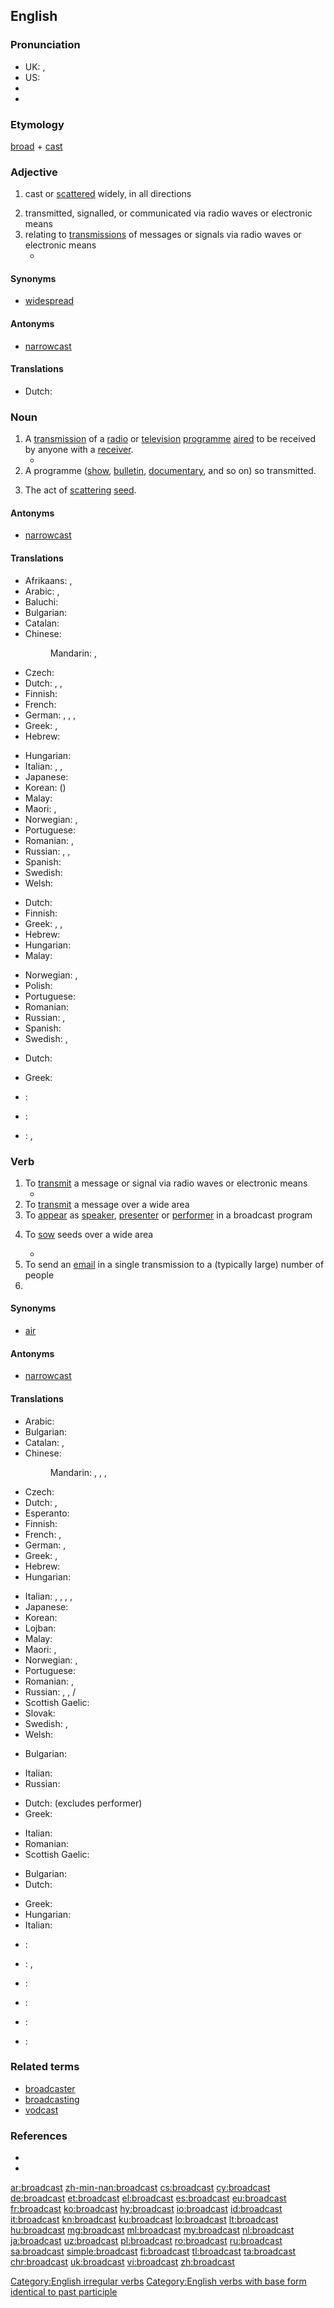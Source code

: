 {{wikipedia|dab=broadcast}}
==English==

===Pronunciation===
* UK: {{IPA|/ˈbrɔːdkɑːst/}}, {{IPA|/ˈbrɔːdkæst/}}
* US: {{IPA|/ˈbɹɔdkæst/}}
* {{audio|en-us-broadcast.ogg|Audio (US)|lang=en}}
* {{audio|en-ca-broadcast.ogg|Audio (CA)|lang=en}}

===Etymology===
[[broad]] + [[cast]]

===Adjective===
{{en-adj}}

#{{senseid|en|omnidirectionally}} cast or [[scattered]] widely, in all directions
#transmitted, signalled, or communicated via radio waves or electronic means
#relating to [[transmissions]] of messages or signals via radio waves or electronic means
#* {{quote-news|author=Alina Selyukh|year=2013|date=November 14|title=U.S. FCC eases foreign investment limit for broadcast stations|url=http://www.reuters.com/article/2013/11/14/us-usa-fcc-foreigninvestment-idUSBRE9AD12F20131114|archiveurl=|archivedate=|publisher={{w|Reuters}}|passage=The new limitations would still prohibit foreigners from wholly or directly owning '''broadcast''' licensees, allowing only indirect ownership through a stake in a controlling parent of a broadcast licensee.}}

====Synonyms====
* [[widespread]]

====Antonyms====
* [[narrowcast]]

====Translations====
* Dutch: {{t+|nl|wijdverspreid}}

===Noun===
{{en-noun}}

# A [[transmission]] of a [[radio]] or [[television]] [[programme]] [[aired]] to be received by anyone with a [[receiver]].
#* {{quote-news|author=Andrew Marr|year=2013|date=November 13|title=Tavener's final '''broadcast''': the cheerful serenity of a 'radical wizard'|url=http://www.theguardian.com/music/2013/nov/13/tavener-final-broadcast-r4-andrew-marr|archiveurl=|archivedate=|work={{w|The Guardian}}}}
# A programme ([[show]], [[bulletin]], [[documentary]], and so on) so transmitted.
# {{context|dated|lang=en}} The act of [[scattering]] [[seed]].

====Antonyms====
* [[narrowcast]]

====Translations====
{{trans-top|a radio or TV transmission on air}}
* Afrikaans: {{t|af|uitsaai}}, {{t|af|uitsending}}
* Arabic: {{t|ar|تلفزة|f|tr=talfaza}}, {{t|ar|إذاعة|f|tr='idhaa3a}}
* Baluchi: {{t|bal|شنگ|tr=šing}}
* Bulgarian: {{t+|bg|радиопредаване|n}}
* Catalan: {{t|ca|emissió|f}}
* Chinese:
*: Mandarin: {{t|cmn|廣播|sc=Hani}}, {{t+|cmn|广播|tr=guǎngbō|sc=Hani}}
* Czech: {{t|cs|vysílání}}
* Dutch: {{t+|nl|transmissie}}, {{t+|nl|uitzenden|n}}, {{t+|nl|uitzending}}
* Finnish: {{t+|fi|lähetys}}
* French: {{t+|fr|émission|f}}
* German: {{t+|de|Sendung|f}}, {{t+|de|Übertragung|f}}, {{t+|de|Ausstrahlung|f}}, {{t+|de|Rundfunk|m}}
* Greek: {{t+|el|εκπομπή|f|tr=ekpompí}}, {{t+|el|μετάδοση|f|tr=metàdosi}}
* Hebrew: {{t|he|שידור|m|tr=shidúr}}
{{trans-mid}}
* Hungarian: {{t+|hu|adás}}
* Italian: {{t+|it|trasmissione|f}}, {{t+|it|emissione|f}}, {{t+|it|diffusione|f}}
* Japanese: {{t+|ja|放送|tr=ほうそう, hōsō|sc=Jpan}}
* Korean: {{t+|ko|방송|tr=bangsong|sc=Kore}} ({{t+|ko|放送|sc=Kore}})
* Malay: {{t|ms|siaran}}
* Maori: {{t|mi|whakapāhotanga}}, {{t|mi|whakapaohotanga}}
* Norwegian: {{t|no|kringkasting|m|f}}, {{t+|no|utsending|m|f}}
* Portuguese: {{t+|pt|difusão|f}}
* Romanian: {{t|ro|difuzare|f}}, {{t|ro|transmisiune|f}}
* Russian: {{t+|ru|передача|f|tr=peredáča}}, {{t+|ru|трансляция|f|tr=transljácija}}, {{t+|ru|вещание|n|tr=veščánije}}
* Spanish: {{t+|es|emisión|f}}
* Swedish: {{t|sv|utsändning|c}}
* Welsh: {{t+|cy|darllediad|m}}
{{trans-bottom}}

{{trans-top|a program transmitted}}
* Dutch: {{t+|nl|uitzending}}
* Finnish: {{t+|fi|lähetys}}
* Greek: {{t+|el|εκπομπή|f|tr=ekpompí}}, {{t+|el|μετάδοση|f|tr=metàdosi}}, {{t+|el|πρόγραμμα|n|tr=prógramma}}
* Hebrew: {{t|he|שידור|m|tr=shidúr}}
* Hungarian: {{t+|hu|adás}}
* Malay: {{t|ms|siaran}}
{{trans-mid}}
* Norwegian: {{t|no|program|n}}, {{t+|no|utsending|m|f}}
* Polish: {{t+|pl|audycja|f}}
* Portuguese: {{t+|pt|transmissão|f}}
* Romanian: {{t|ro|emisiune|f}}
* Russian: {{t+|ru|передача|f|tr=p'er'edáča}}, {{t+|ru|программа|f|tr=prográmma}}
* Spanish: {{t+|es|programa|m}}
* Swedish: {{t+|sv|program|n}}, {{t|sv|sändning|c}}
{{trans-bottom}}

{{trans-top|scattering seed}}
* Dutch: {{t+|nl|zaaien|n}}
{{trans-mid}}
* Greek: {{t+|el|σπορά|f|tr=sporá}}
{{trans-bottom}}

{{checktrans-top}}
* {{ttbc|it}}: {{t+|it|trasmissione}}
{{trans-mid}}
* {{ttbc|pt}}: {{t+|pt|transmissão|f}}
* {{ttbc|te}}: {{t+|te|ప్రసారము|tr=prasaaramu|sc=Telu}}, {{t|te|ప్రసారాలు|p|tr=prasaaraalu|sc=Telu}}
{{trans-bottom}}

===Verb===
{{en-verb|broadcasts|broadcasting|'''[[broadcast]]''' or '''[[broadcasted]]'''}}

# To [[transmit]] a message or signal via radio waves or electronic means
#* {{quote-news|year=2013|date=November 15|title=Shakespeare broadcast direct into schools for first time|url=http://www.itv.com/news/central/2013-11-15/shakespeare-broadcast-direct-into-schools-for-first-time/|archiveurl=|archivedate=|work=[[w:ITV (TV network)|ITV]]|passage=The Royal Shakespeare Company will today become the first theatre in the UK to '''broadcast''' Shakespeare direct into schools. A production of Richard II, starring David Tennant in the title role, is going to be streamed free of charge into classrooms up and down the country.}}
# To [[transmit]] a message over a wide area
# To [[appear]] as [[speaker]], [[presenter]] or [[performer]] in a broadcast program
# {{context|archaic|lang=en}} To [[sow]] seeds over a wide area
#* {{quote-news|author=Sarah Price|year=2013|date=November 9|title=Breathing new life into an old garden &#91;print edition: New life, old garden&#93;|url=http://www.telegraph.co.uk/gardening/gardenprojects/10432111/Sarah-Price-breathing-new-life-into-an-old-garden.html|archiveurl=http://www.webcitation.org/6LB2PwKUb|archivedate=November 16, 2013|work={{w|The Daily Telegraph}} (Gardening)|page=G1|passage=I wanted to grow my own cut flowers for the big day so three months earlier I '''broadcasted''' an annual seed mix across a few recently cleared borders.}}
# To send an [[email]] in a single transmission to a (typically large) number of people
# {{en-past of|broadcast}}

====Synonyms====
* [[air]]

====Antonyms====
* [[narrowcast]]

====Translations====
{{trans-top|to transmit a message or signal via radio waves or electronic means}}
* Arabic: {{t|ar|أذاع|tr=ʾaḏāʿa}}
* Bulgarian: {{t|bg|[[предавам]] [[по]] [[радио|радиото]]}}
* Catalan: {{t+|ca|emetre}}, {{t+|ca|transmetre}}
* Chinese:
*: Mandarin: {{t|cmn|廣播|sc=Hani}}, {{t+|cmn|广播|tr=guǎngbō|sc=Hani}}, {{t+|cmn|播報|sc=Hani}}, {{t|cmn|播报|tr=bōbào|sc=Hani}}
* Czech: {{t|cs|vysílat}}
* Dutch: {{t+|nl|uitzenden}}, {{t+|nl|omroepen}}
* Esperanto: {{t|eo|elsendi}}
* Finnish: {{t+|fi|lähettää}}
* French: {{t+|fr|diffuser}}, {{t+|fr|radiodiffuser}}
* German: {{t+|de|senden}}, {{t+|de|verbreiten}}
* Greek: {{t+|el|εκπέμπω|tr=ekpémpo}}, {{t+|el|μεταδίδω|tr=metadído}}
* Hebrew: {{t|he|שידר|tr=shidér}}
* Hungarian: {{t+|hu|sugároz}}
{{trans-mid}}
* Italian: {{t+|it|trasmettere}}, {{t+|it|diffondere}}, {{t|it|andare in onda}}, {{t|it|radiodiffondere}}, {{t|it|radiotrasmettere}}
* Japanese: {{t+|ja|放送|tr=ほうそうする, hōsō suru|alt=放送する}}
* Korean: {{t+|ko|방송|tr=bangsong-hada|alt=방송하다|sc=Kore}}
* Lojban: {{qualifier|TV}} {{t|jbo|tivni}}
* Malay: {{t|ms|siarkan}}
* Maori: {{t|mi|whakapaoho}}, {{t|mi|whakapāho}}
* Norwegian: {{t|no|kringkaste}}, {{t|no|sende ut}}
* Portuguese: {{t+|pt|transmitir}}
* Romanian: {{t|ro|difuza}}, {{t|ro|emite}}
* Russian: {{t+|ru|вещать|tr=veščátʹ}} {{impf}}, {{t+|ru|передавать|tr=peredavátʹ}} {{impf}}, {{t+|ru|транслировать|tr=translírovatʹ}} {{impf}} / {{pf.}}
* Scottish Gaelic: {{t|gd|craol}}
* Slovak: {{t|sk|vysielať}}
* Swedish: {{t|sv|sända ut}}, {{t|sv|utsända}}
* Welsh: {{t+|cy|darlledu}}
{{trans-bottom}}

{{trans-top|to transmit a message over a wide area}}
* Bulgarian: {{t+|bg|разпространявам}}
{{trans-mid}}
* Italian: {{t+|it|diffondere}}
* Russian: {{t+|ru|распространять|impf|tr=rasprostranjátʹ}}
{{trans-bottom}}

{{trans-top|to appear as speaker, presenter or performer in a broadcast program}}
* Dutch: {{t+|nl|omroepen}} (excludes performer)
* Greek: {{t+|el|παρουσιάζω|tr=parousiázo}}
{{trans-mid}}
* Italian: {{t+|it|presentare}}
* Romanian: {{t+|ro|prezenta}}
* Scottish Gaelic: {{t|gd|craol}}
{{trans-bottom}}

{{trans-top|to sow seeds over a wide area}}
* Bulgarian: {{t|bg|хвърлям семена}}
* Dutch: {{t|nl|uitzaaien}}
{{trans-mid}}
* Greek: {{t+|el|σπέρνω|tr=spérno}}
* Hungarian: {{t+|hu|vet}}
* Italian: {{t|it|spargere}}
{{trans-bottom}}

{{checktrans-top}}
* {{ttbc|io}}: {{t+|io|brodkastar}}
* {{ttbc|id}}: {{t+|id|siar}}, {{t+|id|menyiarkan}} <!-- was linked: [[siar|menyiarkan]] - ??? -->
* {{ttbc|it}}: {{t+|it|trasmettere}}
{{trans-mid}}
* {{ttbc|pt}}: {{t+|pt|transmitir}}
* {{ttbc|te}}: {{t|te|ప్రసారంచేయు|tr=prasaaramcheyu|sc=Telu}}
* {{ttbc|cy}}: {{t+|cy|darlledu}}
{{trans-bottom}}

===Related terms===
* [[broadcaster]]
* [[broadcasting]]
* [[vodcast]]

===References===
* {{R:Century 1911}}
* {{R:Webster 1913}}

[[Category:English irregular verbs]]
[[Category:English verbs with base form identical to past participle]]

[[ar:broadcast]]
[[zh-min-nan:broadcast]]
[[cs:broadcast]]
[[cy:broadcast]]
[[de:broadcast]]
[[et:broadcast]]
[[el:broadcast]]
[[es:broadcast]]
[[eu:broadcast]]
[[fr:broadcast]]
[[ko:broadcast]]
[[hy:broadcast]]
[[io:broadcast]]
[[id:broadcast]]
[[it:broadcast]]
[[kn:broadcast]]
[[ku:broadcast]]
[[lo:broadcast]]
[[lt:broadcast]]
[[hu:broadcast]]
[[mg:broadcast]]
[[ml:broadcast]]
[[my:broadcast]]
[[nl:broadcast]]
[[ja:broadcast]]
[[uz:broadcast]]
[[pl:broadcast]]
[[ro:broadcast]]
[[ru:broadcast]]
[[sa:broadcast]]
[[simple:broadcast]]
[[fi:broadcast]]
[[tl:broadcast]]
[[ta:broadcast]]
[[chr:broadcast]]
[[uk:broadcast]]
[[vi:broadcast]]
[[zh:broadcast]]
